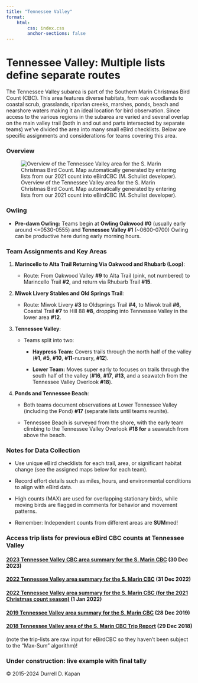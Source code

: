 ```yaml
---
title: "Tennessee Valley"
format: 
    html:
        css: index.css
        anchor-sections: false
---
```


# Tennessee Valley: Multiple lists define separate routes

The Tennessee Valley subarea is part of the Southern Marin Christmas Bird Count (CBC). This area features diverse habitats, from oak woodlands to coastal scrub, grasslands, riparian creeks, marshes, ponds, beach and nearshore waters making it an ideal location for bird observation. Since access to the various regions in the subarea are varied and several overlap on the main valley trail (both in and out and parts intersected by separate teams) we've divided the area into many small eBird checklists. Below are specific assignments and considerations for teams covering this area.

### Overview

![Overview of the Tennessee Valley area for the S. Marin Christmas Bird Count. Map automatically generated by entering lists from our 2021 count into eBirdCBC (M. Schulist developer).](images/tennesseevalley.jpg)

### Owling

-   **Pre-dawn Owling:** Teams begin at **Owling Oakwood #0** (usually early around \<=0530-0555) and **Tennessee Valley #1** (\~0600-0700) Owling can be productive here during early morning hours.

### Team Assignments and Key Areas

1.  **Marincello to Alta Trail Returning Via Oakwood and Rhubarb (Loop)**:

    -   Route: From Oakwood Valley **#9** to Alta Trail (pink, not numbered) to Marincello Trail **#2**, and return via Rhubarb Trail **#15**.

2.  **Miwok Livery Stables and Old Springs Trail**:

    -   Route: Miwok Livery **#3** to Oldsprings Trail **#4,** to Miwok trail **#6,** Coastal Trail **#7** to Hill 88 **#8**, dropping into Tennessee Valley in the lower area **#12**.

3.  **Tennessee Valley**:

    -   Teams split into two:

        -   **Haypress Team:** Covers trails through the north half of the valley (**#1**, **#5**, **#10**, **#11**-nursery, **#12**).

        -   **Lower Team:** Moves super early to focuses on trails through the south half of the valley (**#16**, **#17**, **#13**, and a seawatch from the Tennessee Valley Overlook **#18**).

4.  **Ponds and Tennessee Beach**:

    -   Both teams document observations at Lower Tennessee Valley (including the Pond) **#17** (separate lists until teams reunite).

    -   Tennessee Beach is surveyed from the shore, with the early team climbing to the Tennessee Valley Overlook **#18 for** a seawatch from above the beach.

### Notes for Data Collection

-   Use unique eBird checklists for each trail, area, or significant habitat change (see the assigned maps below for each team).

-   Record effort details such as miles, hours, and environmental conditions to align with eBird data.

-   High counts (MAX) are used for overlapping stationary birds, while moving birds are flagged in comments for behavior and movement patterns.

-   Remember: Independent counts from different areas are **SUM**med!

### Access trip lists for previous eBird CBC counts at Tennessee Valley

#### [**2023 Tennessee Valley CBC area summary for the S. Marin CBC**](https://ebird.org/tripreport/188894) (30 Dec 2023)

#### [**2022 Tennessee Valley area summary for the S. Marin CBC**](https://ebird.org/tripreport/97379) (31 Dec 2022)

#### [**2022 Tennessee Valley area summary for the S. Marin CBC (for the 2021 Christmas count season)**](https://ebird.org/tripreport/27885) (1 Jan 2022)

#### [**2019 Tennessee Valley area summary for the S. Marin CBC**](https://ebird.org/tripreport/25399) (28 Dec 2019)

#### [**2018 Tennessee Valley area of the S. Marin CBC Trip Report**](https://ebird.org/tripreport/25402) (29 Dec 2018)

(note the trip-lists are raw input for eBirdCBC so they haven't been subject to the “Max-Sum” algorithm)!

### Under construction: live example with final tally

© 2015-2024 Durrell D. Kapan
